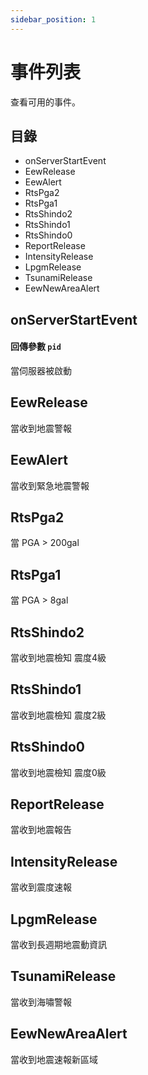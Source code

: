 ```yaml
---
sidebar_position: 1
---
```


# 事件列表

查看可用的事件。

## 目錄

- onServerStartEvent
- EewRelease
- EewAlert
- RtsPga2
- RtsPga1
- RtsShindo2
- RtsShindo1
- RtsShindo0
- ReportRelease
- IntensityRelease
- LpgmRelease
- TsunamiRelease
- EewNewAreaAlert

## onServerStartEvent

#### 回傳參數 `pid`

當伺服器被啟動

## EewRelease

當收到地震警報

## EewAlert

當收到緊急地震警報

## RtsPga2

當 PGA > 200gal

## RtsPga1

當 PGA > 8gal

## RtsShindo2

當收到地震檢知 震度4級

## RtsShindo1

當收到地震檢知 震度2級

## RtsShindo0

當收到地震檢知 震度0級

## ReportRelease

當收到地震報告

## IntensityRelease

當收到震度速報

## LpgmRelease

當收到長週期地震動資訊

## TsunamiRelease

當收到海嘯警報

## EewNewAreaAlert

當收到地震速報新區域